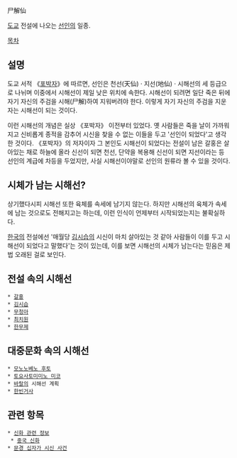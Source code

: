尸解仙

[[도교]] 전설에 나오는 [[선인]]의 일종.

[[목차]]

== 설명 ==
도교 서적 《[[포박자]]》에 따르면, 선인은 천선(天仙) · 지선(地仙) · 시해선의 세 등급으로 나뉘며 이중에서 시해선이 제일 낮은 위치에 속한다. 시해선이 되려면 일단 죽은 뒤에 자기 자신의 주검을 시해(尸解)하여 지워버려야 한다. 이렇게 자기 자신의 주검을 지운 자는 시해선이 되는 것이다.

이런 시해선의 개념은 실상 《포박자》 이전부터 있었다. 옛 사람들은 죽을 날이 가까워지고 신비롭게 종적을 감추어 시신을 찾을 수 없는 이들을 두고 '선인이 되었다'고 생각한 것이다. 《포박자》의 저자이자 그 본인도 시해선이 되었다는 전설이 남은 갈홍은 살아있는 채로 하늘에 올라 신선이 되면 천선, 단약을 복용해 신선이 되면 지선이라는 등 선인의 계급에 차등을 두었지만, 사실 시해선이야말로 선인의 원류라 볼 수 있을 것이다.

== 시체가 남는 시해선? ==
상기했다시피 시해선 또한 육체를 속세에 남기지 않는다. 하지만 시해선의 육체가 속세에 남는 것으로도 전해지고는 하는데, 이런 인식이 언제부터 시작되었는지는 불확실하다.

[[한국]]의 전설에선 '매월당 [[김시습]]의 시신이 마치 살아있는 것 같아 사람들이 이를 두고 시해선이 되었다고 말했다'는 것이 있는데, 이를 보면 시해선의 시체가 남는다는 믿음은 제법 오래된 걸로 보인다.

== 전설 속의 시해선 ==
 * [[갈홍]]
 * [[김시습]]
 * [[무청아]]
 * [[최치원]]
 * [[한무제]]

== 대중문화 속의 시해선 ==
 * [[모노노베노 후토]]
 * [[토요사토미미노 미코]]
 * [[바랄]]의 시해선 계획
 * [[한빈거사]]
 
== 관련 항목 ==
 * [[신화 관련 정보]]
  * [[중국 신화]]
 * [[문경 십자가 시신 사건]]
